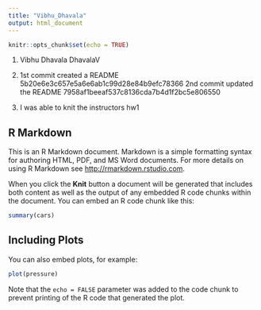 ```yaml
---
title: "Vibhu_Dhavala"
output: html_document
---
```


```r
knitr::opts_chunk$set(echo = TRUE)
```


1. Vibhu Dhavala DhavalaV

2.  1st commit created a README 5b20e6e3c657e5a6e6ab1c99d28e84b9efc78366
    2nd commit updated the README 7958af1beeaf537c8136cda7b4d1f2bc5e806550
3. I was able to knit the instructors hw1
  
## R Markdown

This is an R Markdown document. Markdown is a simple formatting syntax for authoring HTML, PDF, and MS Word documents. For more details on using R Markdown see <http://rmarkdown.rstudio.com>.

When you click the **Knit** button a document will be generated that includes both content as well as the output of any embedded R code chunks within the document. You can embed an R code chunk like this:

```r
summary(cars)
```

## Including Plots

You can also embed plots, for example:

```r
plot(pressure)
```

Note that the `echo = FALSE` parameter was added to the code chunk to prevent printing of the R code that generated the plot.

